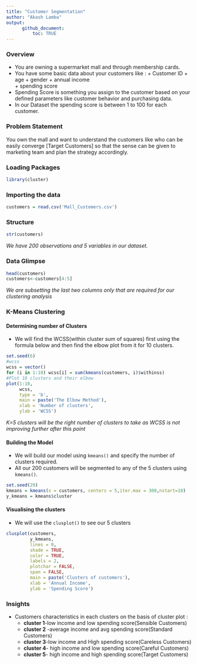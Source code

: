 ```yaml
---
title: "Customer Segmentation"
author: "Akash Lamba"
output: 
      github_document:
          toc: TRUE
---
```

### Overview
* You are owning a supermarket mall and through membership cards. 
* You have some basic data about your customers like :
      + Customer ID
      + age
      + gender 
      + annual income  
      + spending score
* Spending Score is something you assign to the customer based on your defined parameters like customer        behavior and purchasing data.
* In our Dataset the spending score is between 1 to 100 for each customer.

### Problem Statement
You own the mall and want to understand the customers like who can be easily converge [Target Customers] so that the sense can be given to marketing team and plan the strategy accordingly.


### Loading Packages
```r
library(cluster)
```

### Importing the data
```r
customers = read.csv('Mall_Customers.csv')
```


### Structure
```r
str(customers)
```
*We have 200 observations and 5 variables in our dataset.*

### Data Glimpse
```r
head(customers)
customers<-customers[4:5]
```
*We are subsetting the last two columns only that are required for our clustering analysis*

### K-Means Clustering

#### Determining number of Clusters
* We will find the WCSS(within cluster sum of squares) first using the formula below and then find the elbow   plot from it for 10 clusters.
```r
set.seed(6)
#wcss
wcss = vector()
for (i in 1:10) wcss[i] = sum(kmeans(customers, i)$withinss)
#Plot 10 clusters and their elbow
plot(1:10,
     wcss,
     type = 'b',
     main = paste('The Elbow Method'),
     xlab = 'Number of clusters',
     ylab = 'WCSS')
```


*K=5 clusters will be the right number of clusters to take as WCSS is not improving further after this point*

#### Building the Model
* We will build our model using `kmeans()` and specify the number of clusters required.
* All our 200 customers will be segmented to any of the 5 clusters using `kmeans()`.
```r
set.seed(29)
kmeans = kmeans(x = customers, centers = 5,iter.max = 300,nstart=10)
y_kmeans = kmeans$cluster
```

#### Visualising the clusters
* We will use the `clusplot()` to see our 5 clusters
```r
clusplot(customers,
         y_kmeans,
         lines = 0,
         shade = TRUE,
         color = TRUE,
         labels = 2,
         plotchar = FALSE,
         span = FALSE,
         main = paste('Clusters of customers'),
         xlab = 'Annual Income',
         ylab = 'Spending Score')
```


### Insights
* Customers characteristics in each clusters on the basis of cluster plot :
     + **cluster 1**-low income and low spending score(Sensible Customers)
     + **cluster 2** -average income and avg spending score(Standard Customers)
     + **cluster 3**-low income and High spending score(Careless Customers)
     + **cluster 4**- high income and low spending score(Careful Customers)
     + **cluster 5**- high income and high spending score(Target Customers)

